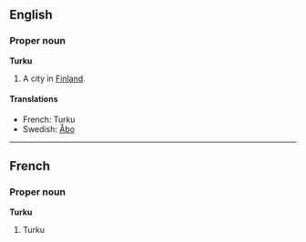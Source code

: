 ==English==
===Proper noun===
'''Turku'''

#A city in [[Finland]].

====Translations====

*French: Turku
*Swedish: [[Åbo]]

----
==French==
===Proper noun===
'''Turku'''

#Turku